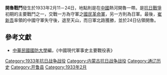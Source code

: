 {{Infobox Military Conflict|
campaign=|
image=|
caption=|
conflict=開魯戰鬥|
date=1933年2月11－24日|
place=[[中國|中國]]熱河|
result=日軍攻下開魯，國民革民軍退至天山|
combatant1=中華民國國民革命軍|
combatant2=日軍之中國派遣軍（關東軍）北路| 
commander1=[[崔新吾|崔新吾]]|
commander2=|
strength1=|
strength2=|
casualties1=|
casualties2=|
}}
'''開魯戰鬥'''發生於1933年2月11－24日，地點則是在[[中國|中國]]熱河開魯一帶。是[[抗日戰爭|抗日戰爭]]初期的主要戰鬥之一，交戰一方為守軍之[[國民革命軍|國民革命軍]]，另一方則為日軍。最後，[[崔新吾|崔新吾]]率領的中國守軍失守後，退至天山，而日軍北路獲勝，並於24日佔領開魯。
==參考文獻==
*[[中華民國|中華民國]][[國防大學_(臺灣)|國防大學]]編，《中國現代軍事史主要戰役表》

[[Category:1933年抗日战争战役|Category:1933年抗日战争战役]]
[[Category:内蒙古抗日战争战役|Category:内蒙古抗日战争战役]]
[[Category:通辽历史|Category:通辽历史]]
[[Category:开鲁县|Category:开鲁县]]
[[Category:1933年2月|Category:1933年2月]]